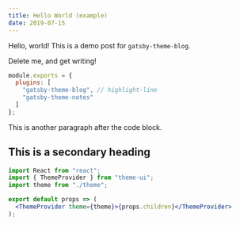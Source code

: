 ```yaml
---
title: Hello World (example)
date: 2019-07-15
---
```


Hello, world! This is a demo post for `gatsby-theme-blog`.

Delete me, and get writing!

```js:title=gatsby-config.js
module.exports = {
  plugins: [
    "gatsby-theme-blog", // highlight-line
    "gatsby-theme-notes"
  ]
};
```

This is another paragraph after the code block.

## This is a secondary heading

```jsx
import React from "react";
import { ThemeProvider } from "theme-ui";
import theme from "./theme";

export default props => (
  <ThemeProvider theme={theme}>{props.children}</ThemeProvider>
);
```
